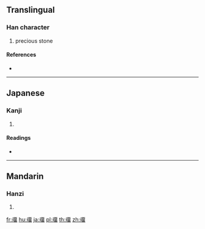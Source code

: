{{character info/new}}
==Translingual==

===Han character===
{{Han char|rn=96|rad=玉|as=13|sn=17|four=|canj=MGMLW|ids=⿰𤣩畱}}

# precious stone

====References====
* {{Han ref|kx=0742.130|dkj=21249|dj=1151.260|hdz=21137.030|uh=74A2|ud=29858}}

----

==Japanese==

===Kanji===
{{ja-kanji|grade=|rs=玉13}}

# {{defn|lang=ja|sort=玉13}}

====Readings====
* {{ja-readings|on=[[りゅう]] (ryū), [[る]] (ru)|kun=|nanori=}}

----

==Mandarin==

===Hanzi===
{{cmn-hanzi|pin=[[huàn]] ([[huan4]]), [[liú]] ([[liu2]])|wg=huan<sup>4</sup>, liu<sup>2</sup>}}

# {{defn|lang=cmn|sort=玉13}}

[[fr:璢]]
[[hu:璢]]
[[ja:璢]]
[[pl:璢]]
[[th:璢]]
[[zh:璢]]
